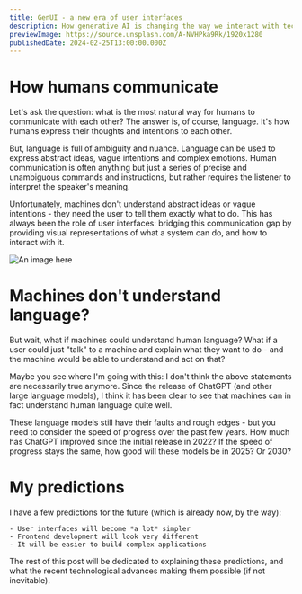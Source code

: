```yaml
---
title: GenUI - a new era of user interfaces
description: How generative AI is changing the way we interact with technology
previewImage: https://source.unsplash.com/A-NVHPka9Rk/1920x1280
publishedDate: 2024-02-25T13:00:00.000Z
---
```


# How humans communicate

Let's ask the question: what is the most natural way for humans to communicate
with each other? The answer is, of course, language. It's how humans express
their thoughts and intentions to each other.

But, language is full of ambiguity and nuance. Language can be used to express
abstract ideas, vague intentions and complex emotions. Human communication is
often anything but just a series of precise and unambiguous commands and
instructions, but rather requires the listener to interpret the speaker's
meaning.

Unfortunately, machines don't understand abstract ideas or vague intentions -
they need the user to tell them exactly what to do. This has always been the
role of user interfaces: bridging this communication gap by providing visual
representations of what a system can do, and how to interact with it.

![An image here](https://plus.unsplash.com/premium_photo-1708684233610-7a82720cd733?q=80&w=3174&auto=format&fit=crop&ixlib=rb-4.0.3&ixid=M3wxMjA3fDB8MHxwaG90by1wYWdlfHx8fGVufDB8fHx8fA%3D%3D)

# Machines don't understand language?

But wait, what if machines could understand human language? What if a user could
just "talk" to a machine and explain what they want to do - and the machine
would be able to understand and act on that?

Maybe you see where I'm going with this: I don't think the above statements are
necessarily true anymore. Since the release of ChatGPT (and other large language
models), I think it has been clear to see that machines can in fact understand
human language quite well.

These language models still have their faults and rough edges - but you need to
consider the speed of progress over the past few years. How much has ChatGPT
improved since the initial release in 2022? If the speed of progress stays the
same, how good will these models be in 2025? Or 2030?

# My predictions

I have a few predictions for the future (which is already now, by the way):

    - User interfaces will become *a lot* simpler
    - Frontend development will look very different
    - It will be easier to build complex applications

The rest of this post will be dedicated to explaining these predictions, and
what the recent technological advances making them possible (if not inevitable).
